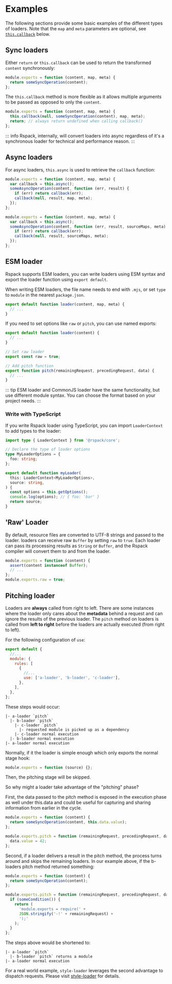 
<WebpackLicense from="https://webpack.js.org/api/loaders/#examples" />

# Examples

The following sections provide some basic examples of the different types of loaders. Note that the `map` and `meta` parameters are optional, see [`this.callback`](#thiscallbackerr-error--null-content-string--buffer-sourcemap-sourcemap-meta-any) below.

## Sync loaders

Either `return` or `this.callback` can be used to return the transformed `content` synchronously:

```js title="sync-loader.js"
module.exports = function (content, map, meta) {
  return someSyncOperation(content);
};
```

The `this.callback` method is more flexible as it allows multiple arguments to be passed as opposed to only the `content`.

```js title="sync-loader-with-multiple-results.js"
module.exports = function (content, map, meta) {
  this.callback(null, someSyncOperation(content), map, meta);
  return; // always return undefined when calling callback()
};
```

::: info
Rspack, internally, will convert loaders into async regardless of it's a synchronous loader for technical and performance reason.
:::

## Async loaders

For async loaders, `this.async` is used to retrieve the `callback` function:

```js title="async-loader.js"
module.exports = function (content, map, meta) {
  var callback = this.async();
  someAsyncOperation(content, function (err, result) {
    if (err) return callback(err);
    callback(null, result, map, meta);
  });
};
```

```js title="async-loader-with-multiple-results.js"
module.exports = function (content, map, meta) {
  var callback = this.async();
  someAsyncOperation(content, function (err, result, sourceMaps, meta) {
    if (err) return callback(err);
    callback(null, result, sourceMaps, meta);
  });
};
```

## ESM loader

Rspack supports ESM loaders, you can write loaders using ESM syntax and export the loader function using `export default`.

When writing ESM loaders, the file name needs to end with `.mjs`, or set `type` to `module` in the nearest `package.json`.

```js title="my-loader.mjs"
export default function loader(content, map, meta) {
  // ...
}
```

If you need to set options like `raw` or `pitch`, you can use named exports:

```js title="my-loader.mjs"
export default function loader(content) {
  // ...
}

// Set raw loader
export const raw = true;

// Add pitch function
export function pitch(remainingRequest, precedingRequest, data) {
  // ...
}
```

::: tip
ESM loader and CommonJS loader have the same functionality, but use different module syntax. You can choose the format based on your project needs.
:::

### Write with TypeScript

If you write Rspack loader using TypeScript, you can import `LoaderContext` to add types to the loader:

```ts title="my-loader.ts"
import type { LoaderContext } from '@rspack/core';

// Declare the type of loader options
type MyLoaderOptions = {
  foo: string;
};

export default function myLoader(
  this: LoaderContext<MyLoaderOptions>,
  source: string,
) {
  const options = this.getOptions();
  console.log(options); // { foo: 'bar' }
  return source;
}
```

## 'Raw' Loader

By default, resource files are converted to UTF-8 strings and passed to the loader. loaders can receive raw `Buffer` by setting `raw` to `true`. Each loader can pass its processing results as `String` or `Buffer`, and the Rspack compiler will convert them to and from the loader.

```js title="raw-loader.js"
module.exports = function (content) {
  assert(content instanceof Buffer);
  // ...
};
module.exports.raw = true;
```

## Pitching loader

Loaders are **always** called from right to left. There are some instances where the loader only cares about the **metadata** behind a request and can ignore the results of the previous loader. The `pitch` method on loaders is called from **left to right** before the loaders are actually executed (from right to left).

For the following configuration of `use`:

```js title="rspack.config.mjs"
export default {
  //...
  module: {
    rules: [
      {
        //...
        use: ['a-loader', 'b-loader', 'c-loader'],
      },
    ],
  },
};
```

These steps would occur:

```
|- a-loader `pitch`
  |- b-loader `pitch`
    |- c-loader `pitch`
      |- requested module is picked up as a dependency
    |- c-loader normal execution
  |- b-loader normal execution
|- a-loader normal execution
```

Normally, if it the loader is simple enough which only exports the normal stage hook:

```js
module.exports = function (source) {};
```

Then, the pitching stage will be skipped.

So why might a loader take advantage of the "pitching" phase?

First, the data passed to the pitch method is exposed in the execution phase as well under this.data and could be useful for capturing and sharing information from earlier in the cycle.

```js
module.exports = function (content) {
  return someSyncOperation(content, this.data.value);
};

module.exports.pitch = function (remainingRequest, precedingRequest, data) {
  data.value = 42;
};
```

Second, if a loader delivers a result in the pitch method, the process turns around and skips the remaining loaders.
In our example above, if the b-loaders pitch method returned something:

```js
module.exports = function (content) {
  return someSyncOperation(content);
};

module.exports.pitch = function (remainingRequest, precedingRequest, data) {
  if (someCondition()) {
    return (
      'module.exports = require(' +
      JSON.stringify('-!' + remainingRequest) +
      ');'
    );
  }
};
```

The steps above would be shortened to:

```
|- a-loader `pitch`
  |- b-loader `pitch` returns a module
|- a-loader normal execution
```

For a real world example, `style-loader` leverages the second advantage to dispatch requests.
Please visit [style-loader](https://github.com/webpack-contrib/style-loader/blob/eb06baeb3ac4e3107732a21170b0a7f358c5423f/src/index.js#L39) for details.
